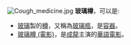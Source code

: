 [[File:Cough_medicine.jpg|thumb]]
'''玻璃樽'''，可以是:
* [[玻璃|玻璃]]製的[[樽|樽]]，又稱為[[玻璃瓶|玻璃瓶]]，是[[容器|容器]]。
* [[玻璃樽_(電影)|玻璃樽 (電影)]]，是[[成龍|成龍]]主演的[[華語|華語]][[電影|電影]]。
{{disambig|Cat=三字消歧义}}
